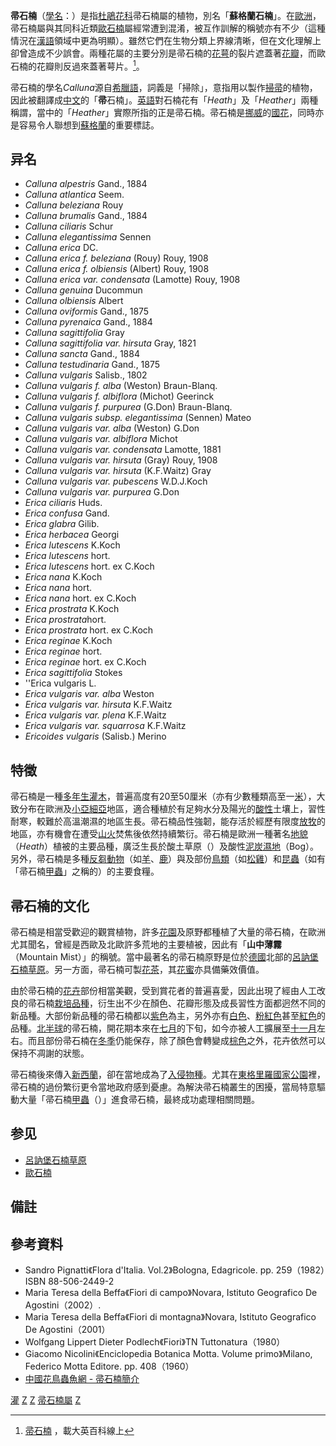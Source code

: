 {{Speciesbox 
| taxon = Calluna vulgaris
| image = CallunaVulgaris.jpg
| image_caption = 帚石楠 ''[[Calluna_vulgaris|Calluna vulgaris]]''
| authority =  ([[卡尔·林奈|L.]]) Hull, 1808
| parent authority = Salisb., 1802
}}

'''帚石楠'''（[[雙名法|學名]]：''{{lang|la|Calluna vulgaris}}''）是指[[杜鵑花科|杜鵑花科]]帚石楠屬的植物，別名「'''蘇格蘭石楠'''」。在[[歐洲|歐洲]]，帚石楠屬與其同科近類[[歐石楠|歐石楠]]屬經常遭到混淆，被互作訓解的稱號亦有不少（這種情況在[[漢語|漢語]]領域中更為明顯）。雖然它們在生物分類上界線清晰，但在文化理解上卻曾造成不少誤會。兩種花屬的主要分別是帚石楠的[[花萼|花萼]]的裂片遮蓋著[[花瓣|花瓣]]，而歐石楠的花瓣則反過來蓋著萼片。<ref>[http://wordpedia.eb.com/tbol/article?i=033286&db=big5 帚石楠] {{webarchive|url=https://web.archive.org/web/20080320170617/http://wordpedia.eb.com/tbol/article?i=033286&db=big5 |date=2008-03-20 }}，載大英百科線上</ref>。

帚石楠的學名''Calluna''源自[[希臘語|希臘語]]，詞義是「掃除」，意指用以製作[[掃帚|掃帚]]的植物，因此被翻譯成[[中文|中文]]的「'''帚'''石楠」。[[英語|英語]]對石楠花有「''Heath''」及「''Heather''」兩種稱謂，當中的「''Heather''」實際所指的正是帚石楠。帚石楠是[[挪威|挪威]]的[[國花|國花]]，同時亦是容易令人聯想到[[蘇格蘭|蘇格蘭]]的重要標誌。

==异名==

* ''Calluna alpestris'' Gand., 1884
* ''Calluna atlantica'' Seem.
* ''Calluna beleziana'' Rouy
* ''Calluna brumalis'' Gand., 1884
* ''Calluna ciliaris'' Schur
* ''Calluna elegantissima'' Sennen
* ''Calluna erica'' DC.
* ''Calluna erica f. beleziana'' (Rouy) Rouy, 1908
* ''Calluna erica f. olbiensis'' (Albert) Rouy, 1908
* ''Calluna erica var. condensata'' (Lamotte) Rouy, 1908
* ''Calluna genuina'' Ducommun
* ''Calluna olbiensis'' Albert
* ''Calluna oviformis'' Gand., 1875
* ''Calluna pyrenaica'' Gand., 1884
* ''Calluna sagittifolia'' Gray
* ''Calluna sagittifolia var. hirsuta'' Gray, 1821
* ''Calluna sancta'' Gand., 1884
* ''Calluna testudinaria'' Gand., 1875
* ''Calluna vulgaris'' Salisb., 1802
* ''Calluna vulgaris f. alba'' (Weston) Braun-Blanq.
* ''Calluna vulgaris f. albiflora'' (Michot) Geerinck
* ''Calluna vulgaris f. purpurea'' (G.Don) Braun-Blanq.
* ''Calluna vulgaris subsp. elegantissima'' (Sennen) Mateo
* ''Calluna vulgaris var. alba'' (Weston) G.Don
* ''Calluna vulgaris var. albiflora'' Michot
* ''Calluna vulgaris var. condensata'' Lamotte, 1881
* ''Calluna vulgaris var. hirsuta'' (Gray) Rouy, 1908
* ''Calluna vulgaris var. hirsuta'' (K.F.Waitz) Gray
* ''Calluna vulgaris var. pubescens'' W.D.J.Koch
* ''Calluna vulgaris var. purpurea'' G.Don
* ''Erica ciliaris'' Huds.
* ''Erica confusa'' Gand.
* ''Erica glabra'' Gilib.
* ''Erica herbacea'' Georgi
* ''Erica lutescens'' K.Koch
* ''Erica lutescens'' hort.
* ''Erica lutescens'' hort. ex C.Koch
* ''Erica nana'' K.Koch
* ''Erica nana'' hort.
* ''Erica nana'' hort. ex C.Koch
* ''Erica prostrata'' K.Koch
* ''Erica prostrata ''hort.
* ''Erica prostrata'' hort. ex C.Koch
* ''Erica reginae'' K.Koch
* ''Erica reginae'' hort.
* ''Erica reginae'' hort. ex C.Koch
* ''Erica sagittifolia'' Stokes
* ''Erica vulgaris L.
* ''Erica vulgaris var. alba'' Weston
* ''Erica vulgaris var. hirsuta'' K.F.Waitz
* ''Erica vulgaris var. plena'' K.F.Waitz
* ''Erica vulgaris var. squarrosa'' K.F.Waitz
* ''Ericoides vulgaris'' (Salisb.) Merino

== 特徵 ==
帚石楠是一種[[多年生植物|多年生]][[灌木|灌木]]，普遍高度有20至50厘米（亦有少數種類高至一[[米_(單位)|米]]），大致分布在歐洲及[[小亞細亞|小亞細亞]]地區，適合種植於有足夠水分及陽光的[[酸性|酸性]]土壤上，習性耐寒，較難於高溫潮濕的地區生長。帚石楠品性強韌，能存活於經歷有限度[[畜牧業|放牧]]的地區，亦有機會在遭受[[山火|山火]]焚焦後依然持續繁衍。帚石楠是歐洲一種著名[[地貌|地貌]]（''Heath''）植被的主要品種，廣泛生長於酸土草原（{{link-en|Moorland|Moorland}}）及酸性[[泥炭|泥炭]][[濕地|濕地]]（Bog）。另外，帚石楠是多種[[反芻動物|反芻動物]]（如[[羊|羊]]、[[鹿|鹿]]）與及部份[[鳥類|鳥類]]（如[[松雞|松雞]]）和[[昆蟲|昆蟲]]（如有「帚石楠[[甲蟲|甲蟲]]」之稱的''{{link-en|Lochmaea suturalis|Lochmaea suturalis}}''）的主要食糧。

== 帚石楠的文化 ==
帚石楠是相當受歡迎的觀賞植物，許多[[花園|花園]]及原野都種植了大量的帚石楠，在歐洲尤其聞名，曾經是西歐及北歐許多荒地的主要植被，因此有「'''山中薄霧'''（Mountain Mist）」的稱號。當中最著名的帚石楠原野是位於[[德國|德國]]北部的[[呂訥堡石楠草原|呂訥堡石楠草原]]。另一方面，帚石楠可製[[花茶|花茶]]，其[[花蜜|花蜜]]亦具備藥效價值。

由於帚石楠的[[花卉|花卉]]部份相當美觀，受到賞花者的普遍喜愛，因此出現了經由人工改良的帚石楠[[栽培品種|栽培品種]]，衍生出不少在顏色、花瓣形態及成長習性方面都迥然不同的新品種。大部份新品種的帚石楠都以[[紫色|紫色]]為主，另外亦有[[白色|白色]]、[[粉紅色|粉紅色]]甚至[[紅色|紅色]]的品種。[[北半球|北半球]]的帚石楠，開花期本來在[[七月|七月]]的下旬，如今亦被人工擴展至[[十一月|十一月]]左右。而且部份帚石楠在[[冬季|冬季]]仍能保存，除了顏色會轉變成[[棕色|棕色]]之外，花卉依然可以保持不凋謝的狀態。

帚石楠後來傳入[[新西蘭|新西蘭]]，卻在當地成為了[[入侵物種|入侵物種]]。尤其在[[東格里羅國家公園|東格里羅國家公園]]裡，帚石楠的過份繁衍更令當地政府感到憂慮。為解決帚石楠叢生的困擾，當局特意驅動大量「帚石楠[[甲蟲|甲蟲]]（''{{link-en|Heather Beetle|Lochmaea suturalis}}''）」進食帚石楠，最終成功處理相關問題。

== 参见 ==
* [[呂訥堡石楠草原|呂訥堡石楠草原]]
* [[歐石楠|歐石楠]]

== 備註 ==
{{reflist}}

== 參考資料 ==
{{Commons|Calluna vulgaris}}
* Sandro Pignatti《Flora d'Italia. Vol.2》Bologna, Edagricole. pp. 259（1982）ISBN 88-506-2449-2 
* Maria Teresa della Beffa《Fiori di campo》Novara, Istituto Geografico De Agostini（2002）. 
* Maria Teresa della Beffa《Fiori di montagna》Novara, Istituto Geografico De Agostini（2001）
* Wolfgang Lippert Dieter Podlech《Fiori》TN Tuttonatura（1980）
* Giacomo Nicolini《Enciclopedia Botanica Motta. Volume primo》Milano, Federico Motta Editore. pp. 408（1960）
* [http://www.zghncy.cn/read.php?tid=23378 中國花鳥蟲魚網 - 帚石楠簡介] {{Wayback|url=http://www.zghncy.cn/read.php?tid=23378 |date=20201117225110 }}
{{Taxonbar|from=Q26615}}

[[Category:藥用植物|灌]]
[[Category:花|Z]]
[[Category:植被|Z]]
[[Category:帚石楠屬|]]
[[Category:單種屬植物|Z]]